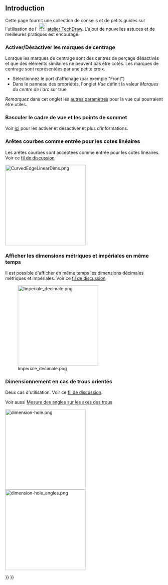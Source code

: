 <languages/>

{{TutorialInfo/fr
|Topic=Comment et informations diverses
|Level=Tous
|Time=n/a
|Author=n/a
|FCVersion=0.19
}}

== Introduction ==

Cette page fournit une collection de conseils et de petits guides sur l'utilisation de l'
[[Image:Workbench_TechDraw.svg|24px|link=TechDraw_Workbench]] [[TechDraw_Workbench/fr|atelier TechDraw]]. L'ajout de nouvelles astuces et de meilleures pratiques est encouragé.

=== Activer/Désactiver les marques de centrage ===
Lorsque les marques de centrage sont des centres de perçage désactivés et que des éléments similaires ne peuvent pas être cotés. Les marques de centrage sont représentées par une petite croix.

* Sélectionnez le port d'affichage (par exemple "Front")
* Dans le panneau des propriétés, l'onglet ''Vue'' définit la valeur ''Marques du centre de l'arc'' sur true

''Remarquez'' dans cet onglet les [[TechDraw_View/fr#Propri.C3.A9t.C3.A9s|autres paramètres]] pour la vue qui pourraient être utiles.

=== Basculer le cadre de vue et les points de sommet ===
Voir [[TechDraw_ToggleFrame/fr|ici]] pour les activer et désactiver et plus d'informations. 

<span id="Curved_edges_as_input_to_linear_dimensions"></span>
=== Arêtes courbes comme entrée pour les cotes linéaires ===

<div class="mw-translate-fuzzy">
Les arêtes courbes sont acceptées comme entrée pour les cotes linéaires. Voir ce [https://forum.freecadweb.org/viewtopic.php?f=35&t=49719&start=30 fil de discussion]
</div>

[[Image:CurvedEdgeLinearDims.png|256px]]
<span id="Show_metric_and_imperial_dimensions_at_the_same_time"></span>
=== Afficher les dimensions métriques et impériales en même temps ===

<div class="mw-translate-fuzzy">
Il est possible d'afficher en même temps les dimensions décimales métriques et impériales. Voir ce [https://forum.freecadweb.org/viewtopic.php?f=35&t=49711 fil de discussion]
</div>

[[Image:Imperiale decimale.png|256px]]

<span id="Dimensioning_in_case_of_oriented_holes"></span>
=== Dimensionnement en cas de trous orientés ===

<div class="mw-translate-fuzzy">
Deux cas d'utilisation. Voir ce [https://forum.freecadweb.org/viewtopic.php?f=35&t=49976 fil de discussion].
</div> 

Voir aussi [[Measurement_Of_Angles_On_Holes/fr|Mesure des angles sur les axes des trous]]

[[Image:dimension-hole.png|256px]]
[[Image:dimension-hole_angles.png|256px]]



{{TechDraw Tools navi{{#translation:}}}}
{{Userdocnavi{{#translation:}}}}